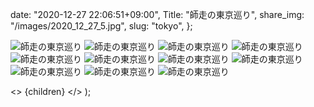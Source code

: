 
  date: "2020-12-27 22:06:51+09:00",
  Title: "師走の東京巡り",
  share_img: "/images/2020_12_27_5.jpg",
  slug: "tokyo",
};

![師走の東京巡り](/images/2020_12_27_3.jpg)
![師走の東京巡り](/images/2020_12_27_4.jpg)
![師走の東京巡り](/images/2020_12_27_5.jpg)
![師走の東京巡り](/images/2020_12_27_6.jpg)
![師走の東京巡り](/images/2020_12_27_7.jpg)
![師走の東京巡り](/images/2020_12_27_14.jpg)
![師走の東京巡り](/images/2020_12_27_15.jpg)
![師走の東京巡り](/images/2020_12_27_16.jpg)
![師走の東京巡り](/images/2020_12_27_17.jpg)
![師走の東京巡り](/images/2020_12_27_18.jpg)
![師走の東京巡り](/images/2020_12_27_19.jpg)

  <>
    <Head>
      <title>{meta.Title} | 異郷好実</title>
    </Head>
    <PostLayout meta={meta}>{children}</PostLayout>
  </>
);
